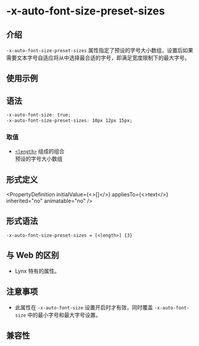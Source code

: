 # -x-auto-font-size-preset-sizes

## 介绍

`-x-auto-font-size-preset-sizes` 属性指定了预设的字号大小数组，设置后如果需要文本字号自适应将从中选择最合适的字号，即满足宽度限制下的最大字号。

## 使用示例


<Go
  example="css-api"
  defaultFile="src/-x-auto-font-size-preset-sizes/App.tsx"
  img="https://lf-lynx.tiktok-cdns.com/obj/lynx-artifacts-oss-sg/lynx-website/assets/doc/css/-x-auto-font-size.jpg"
  defaultEntryFile="dist/-x-auto-font-size-preset-sizes.lynx.bundle"
  entry="src/-x-auto-font-size-preset-sizes"
/>

## 语法

```css
-x-auto-font-size: true;
-x-auto-font-size-preset-sizes: 10px 12px 15px;
```

### 取值

- [`<length>`](/api/css/data-type/length.mdx) 组成的组合 <br/>
  预设的字号大小数组

## 形式定义


<PropertyDefinition
  initialValue={<>[]</>}
  appliesTo={<>text</>}
  inherited="no"
  animatable="no"
/>

## 形式语法

```
-x-auto-font-size-preset-sizes = [<length>] {3}
```

## 与 Web 的区别

- Lynx 特有的属性。

## 注意事项

- 此属性在 `-x-auto-font-size` 设置开启时才有效，同时覆盖 `-x-auto-font-size` 中的最小字号和最大字号设置。

## 兼容性


<LegacyCompatTable metadata="css/properties/-x-auto-font-size-preset-sizes" />
